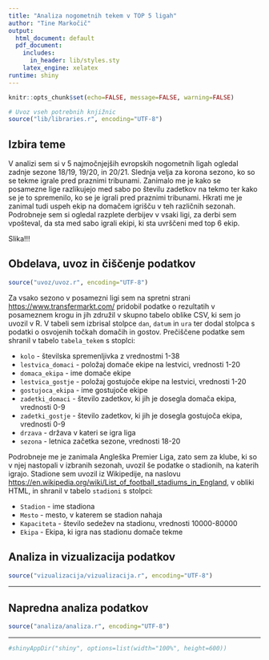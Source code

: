 ```yaml
---
title: "Analiza nogometnih tekem v TOP 5 ligah"
author: "Tine Markočič"
output:
  html_document: default
  pdf_document:
    includes:
      in_header: lib/styles.sty
    latex_engine: xelatex
runtime: shiny
---
```


```r
knitr::opts_chunk$set(echo=FALSE, message=FALSE, warning=FALSE)

# Uvoz vseh potrebnih knjižnic
source("lib/libraries.r", encoding="UTF-8")
```


## Izbira teme
V analizi sem si v 5 najmočnjejših evropskih nogometnih ligah ogledal zadnje sezone 18/19, 19/20, in 20/21. Slednja velja za korona sezono, ko so se tekme igrale pred praznimi tribunami. Zanimalo me je kako se posamezne lige razlikujejo med sabo po številu zadetkov na tekmo ter kako se je to spremenilo, ko se je igrali pred praznimi tribunami. Hkrati me je zanimal tudi uspeh ekip na domačem igrišču v teh različnih sezonah. Podrobneje sem si ogledal razplete derbijev v vsaki ligi, za derbi sem vpošteval, da sta med sabo igrali ekipi, ki sta uvrščeni med top 6 ekip. 


Slika!!!

## Obdelava, uvoz in čiščenje podatkov

```r
source("uvoz/uvoz.r", encoding="UTF-8")
```
Za vsako sezono v posamezni ligi sem na spretni strani <https://www.transfermarkt.com/> pridobil podatke o rezultatih v posameznem krogu in jih združil v skupno tabelo oblike CSV, ki sem jo uvozil v R. V tabeli sem izbrisal stolpce `dan`, `datum` in `ura` ter dodal stolpca s podatki o osvojenih točkah domačih in gostov. Prečiščene podatke sem shranil v tabelo `tabela_tekem` s stoplci:

-   `kolo` - številska spremenljivka z vrednostmi 1-38
-   `lestvica_domaci` - položaj domače ekipe na lestvici, vrednosti 1-20
-   `domaca_ekipa` - ime domače ekipe
-   `lestvica_gostje` - položaj gostujoče ekipe na lestvici, vrednosti 1-20
-   `gostujoca_ekipa` - ime gostujoče ekipe
-   `zadetki_domaci` - število zadetkov, ki jih je dosegla domača ekipa, vrednosti 0-9
-   `zadetki_gostje` - število zadetkov, ki jih je dosegla gostujoča ekipa, vrednosti 0-9
-   `drzava` - država v kateri se igra liga
-   `sezona` - letnica začetka sezone, vrednosti 18-20

Podrobneje me je zanimala Angleška Premier Liga, zato sem za klube, ki so v njej nastopali v izbranih sezonah, uvozil še podatke o stadionih, na katerih igrajo. Stadione sem uvozil iz Wikipedije, na naslovu <https://en.wikipedia.org/wiki/List_of_football_stadiums_in_England>, v obliki HTML, in shranil v tabelo `stadioni` s stolpci:

-   `Stadion` - ime stadiona
-   `Mesto` - mesto, v katerem se stadion nahaja
-   `Kapaciteta` - število sedežev na stadionu, vrednosti 10000-80000
-   `Ekipa` - Ekipa, ki igra nas stadionu domače tekme



## Analiza in vizualizacija podatkov

```r
source("vizualizacija/vizualizacija.r", encoding="UTF-8")
```

***

## Napredna analiza podatkov

```r
source("analiza/analiza.r", encoding="UTF-8")
```

***

```r
#shinyAppDir("shiny", options=list(width="100%", height=600))
```
